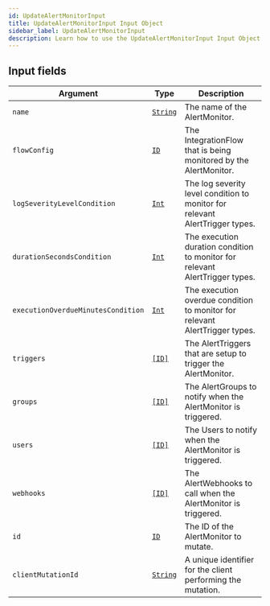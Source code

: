 ```yaml
---
id: UpdateAlertMonitorInput
title: UpdateAlertMonitorInput Input Object
sidebar_label: UpdateAlertMonitorInput
description: Learn how to use the UpdateAlertMonitorInput Input Object for Builder's API.
---
```


## Input fields

| Argument                           | Type                                     | Description                                                                  |
| ---------------------------------- | ---------------------------------------- | ---------------------------------------------------------------------------- |
| `name`                             | [`String`](/composer/builder/api/schema/scalar/String.mdx) | The name of the AlertMonitor.                                                |
| `flowConfig`                       | [`ID`](/composer/builder/api/schema/scalar/ID.mdx)         | The IntegrationFlow that is being monitored by the AlertMonitor.             |
| `logSeverityLevelCondition`        | [`Int`](/composer/builder/api/schema/scalar/Int.mdx)       | The log severity level condition to monitor for relevant AlertTrigger types. |
| `durationSecondsCondition`         | [`Int`](/composer/builder/api/schema/scalar/Int.mdx)       | The execution duration condition to monitor for relevant AlertTrigger types. |
| `executionOverdueMinutesCondition` | [`Int`](/composer/builder/api/schema/scalar/Int.mdx)       | The execution overdue condition to monitor for relevant AlertTrigger types.  |
| `triggers`                         | [`[ID]`](/composer/builder/api/schema/scalar/ID.mdx)       | The AlertTriggers that are setup to trigger the AlertMonitor.                |
| `groups`                           | [`[ID]`](/composer/builder/api/schema/scalar/ID.mdx)       | The AlertGroups to notify when the AlertMonitor is triggered.                |
| `users`                            | [`[ID]`](/composer/builder/api/schema/scalar/ID.mdx)       | The Users to notify when the AlertMonitor is triggered.                      |
| `webhooks`                         | [`[ID]`](/composer/builder/api/schema/scalar/ID.mdx)       | The AlertWebhooks to call when the AlertMonitor is triggered.                |
| `id`                               | [`ID`](/composer/builder/api/schema/scalar/ID.mdx)         | The ID of the AlertMonitor to mutate.                                        |
| `clientMutationId`                 | [`String`](/composer/builder/api/schema/scalar/String.mdx) | A unique identifier for the client performing the mutation.                  |
